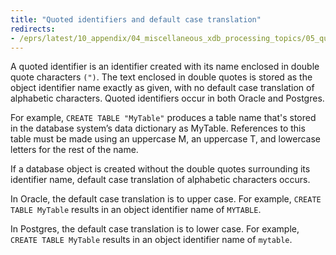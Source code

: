 ```yaml
---
title: "Quoted identifiers and default case translation"
redirects:
- /eprs/latest/10_appendix/04_miscellaneous_xdb_processing_topics/05_quoted_identifiers
---
```


<div id="quoted_identifiers" class="registered_link"></div>

A quoted identifier is an identifier created with its name enclosed in double quote characters ``(")``. The text enclosed in double quotes is stored as the object identifier name exactly as given, with no default case translation of alphabetic characters. Quoted identifiers occur in both Oracle and Postgres.

For example, `CREATE TABLE "MyTable"` produces a table name that's stored in the database system’s data dictionary as MyTable. References to this table must be made using an uppercase M, an uppercase T, and lowercase letters for the rest of the name.

If a database object is created without the double quotes surrounding its identifier name, default case translation of alphabetic characters occurs.

In Oracle, the default case translation is to upper case. For example, `CREATE TABLE MyTable` results in an object identifier name of `MYTABLE`.

In Postgres, the default case translation is to lower case. For example, `CREATE TABLE MyTable` results in an object identifier name of `mytable`.
